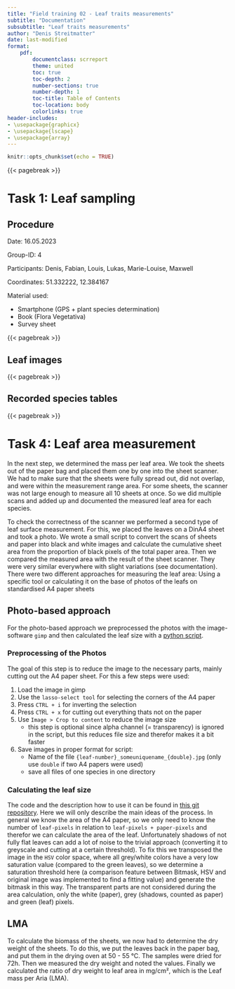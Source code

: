 ```yaml
---
title: "Field training 02 - Leaf traits measurements"
subtitle: "Documentation"
subsubtitle: "Leaf traits measurements"
author: "Denis Streitmatter"
date: last-modified
format:
    pdf:
        documentclass: scrreport
        theme: united
        toc: true
        toc-depth: 2
        number-sections: true
        number-depth: 1
        toc-title: Table of Contents
        toc-location: body
        colorlinks: true
header-includes:  
- \usepackage{graphicx}
- \usepackage{lscape}
- \usepackage{array}
---
```



```r
knitr::opts_chunk$set(echo = TRUE)
```
{{< pagebreak >}}

# Task 1: Leaf sampling

## Procedure

Date: 16.05.2023

Group-ID: 4

Participants: Denis, Fabian, Louis, Lukas, Marie-Louise, Maxwell 

Coordinates: 51.332222, 12.384167

Material used:

- Smartphone (GPS + plant species determination)
- Book (Flora Vegetativa)
- Survey sheet



{{< pagebreak >}}

## Leaf images

{{< pagebreak >}}

## Recorded species tables




{{< pagebreak >}}

<!--
Table in landscape format (uncomment if needed)

# landscape table format (better?)

::::::::{.landscape data-latex=""}

\begin{table}[]
\fontsize{22}{\baselineskip}\selectfont
\renewcommand{\arraystretch}{4}
\resizebox{\columnwidth}{!}{%
\begin{tabular}{|c|c|c|c|c|c|c|c|c|c|c|c|c|c|c|c|c|c|c|c|c|c|c|c|}
\hline
\textbf{Group-ID} &
  \textbf{Plot-ID} &
  \textbf{Subplot-ID} &
  \textbf{Date} &
  \textbf{\begin{tabular}[c]{@{}c@{}}X-Coordinate \\ center\end{tabular}} &
  \textbf{\begin{tabular}[c]{@{}c@{}}Y-Coordinate \\ center\end{tabular}} &
  \textbf{Litter / \%} &
  \textbf{Soil / \%} &
  \textbf{Water / \%} &
  \textbf{Moss / \%} &
  \textbf{Height / cm} &
  \textbf{\begin{tabular}[c]{@{}c@{}}Acer \\ platanoides\end{tabular}} &
  \textbf{\begin{tabular}[c]{@{}c@{}}Achillea \\ millefolium\end{tabular}} &
  \textbf{\begin{tabular}[c]{@{}c@{}}Bellis \\ perennis\end{tabular}} &
  \textbf{\begin{tabular}[c]{@{}c@{}}Capsella \\ bursa-pastoris\end{tabular}} &
  \textbf{\begin{tabular}[c]{@{}c@{}}Dactylis \\ glomerata\end{tabular}} &
  \textbf{\begin{tabular}[c]{@{}c@{}}Elymus \\ repens\end{tabular}} &
  \textbf{\begin{tabular}[c]{@{}c@{}}Geranium \\ molle\end{tabular}} &
  \textbf{\begin{tabular}[c]{@{}c@{}}Geranium \\ pusillum\end{tabular}} &
  \textbf{\begin{tabular}[c]{@{}c@{}}Lolium \\ perenne\end{tabular}} &
  \textbf{\begin{tabular}[c]{@{}c@{}}Poa \\ annua\end{tabular}} &
  \textbf{\begin{tabular}[c]{@{}c@{}}Polygonum \\ aviculare\end{tabular}} &
  \textbf{\begin{tabular}[c]{@{}c@{}}Trifolium \\ repens\end{tabular}} &
  \textbf{\begin{tabular}[c]{@{}c@{}}Veronica \\ arvensis\end{tabular}} \\ \hline
4 & 1 & 1 & 16.05.2023 & 51.332222 & 12.384167 & 1.5 & 11 & 0 & 8 & 6 &     &     & 15 & 4 &   & 2  & 15 & 1 & 50 & 10 & 0.5 & 10 & 1   \\ \hline
4 & 1 & 2 & 16.05.2023 &           &           & 1   & 4  & 0 & 1 & 6 &     & 0.5 & 22 &   & 2 &    & 18 & 1 & 55 & 15 & 0.5 &    & 1   \\ \hline
4 & 1 & 3 & 16.05.2023 &           &           & 1   & 3  & 0 & 2 & 6 & 0.5 & 3   & 8  &   &   & 1  & 19 &   & 38 & 19 &     & 18 & 0.5 \\ \hline
4 & 1 & 4 & 16.05.2023 &           &           & 1   & 10 & 0 & 1 & 4 &     &     & 6  &   &   & 15 & 17 &   & 28 & 10 & 0.5 & 1  & 2   \\ \hline
\end{tabular}%
}
\caption{Subplot x species table for the recorded herbaceous vegetation. The values are the cover fraction of the total plot in {[}\%{]}.}
\end{table}
::::::::

-->

# Task 4: Leaf area measurement

In the next step, we determined the mass per leaf area. We took the sheets out of the paper bag and placed them one by one into the sheet scanner. We had to make sure that the sheets were fully spread out, did not overlap, and were within the measurement range area. For some sheets, the scanner was not large enough to measure all 10 sheets at once. So we did multiple scans and added up and documented the measured leaf area for each species.  

To check the correctness of the scanner we performed a second type of leaf surface measurement. For this, we placed the leaves on a DinA4 sheet and took a photo. We wrote a small script to convert the scans of sheets and paper into black and white images and calculate the cumulative sheet area from the proportion of black pixels of the total paper area. Then we compared the measured area with the result of the sheet scanner. They were very similar everywhere with slight variations (see documentation).  
There were two different approaches for measuring the leaf area: Using a specific tool or calculating it on the base of photos of the leafs on standardised A4 paper sheets

## Photo-based approach 

For the photo-based approach we preprocessed the photos with the image-software `gimp` and then calculated the leaf size with a [python script](https://github.com/yum-yab/ground_truthing_module/blob/main/leaf_area_measure/leaf_area_measurement.py).

### Preprocessing of the Photos

The goal of this step is to reduce the image to the necessary parts, mainly cutting out the A4 paper sheet. For this a few steps were used:

1. Load the image in gimp
2. Use the `lasso-select tool` for selecting the corners of the A4 paper
3. Press `CTRL + i` for inverting the selection
4. Press `CTRL + x` for cutting out everything thats not on the paper
5. Use `Image > Crop to content` to reduce the image size
    - this step is optional since alpha channel (= transparency) is ignored in the script, but this reduces file size and therefor makes it a bit faster
6. Save images in proper format for script:
    - Name of the file `{leaf-number}_someuniquename_{double}.jpg` (only use `double` if two A4 papers were used)
    - save all files of one species in one directory

### Calculating the leaf size

The code and the description how to use it can be found in [this git repository](https://github.com/yum-yab/ground_truthing_module/blob/main/leaf_area_measure/). 
Here we will only describe the main ideas of the process. 
In general we know the area of the A4 paper, so we only need to know the number of `leaf-pixels` in relation to `leaf-pixels + paper-pixels` and therefor we can calculate the area of the leaf. 
Unfortunately shadows of not fully flat leaves can add a lot of noise to the trivial approach (converting it to greyscale and cutting at a certain threshold). 
To fix this we transposed the image in the `HSV` color space, where all grey/white colors have a very low saturation value (compared to the green leaves), so we determine a  saturation threshold here (a comparison feature between Bitmask, HSV and original image was implemented to find a fitting value) and generate the bitmask in this way.
The transparent parts are not considered during the area calculation, only the white (paper), grey (shadows, counted as paper) and green (leaf) pixels.


## LMA

To calculate the biomass of the sheets, we now had to determine the dry weight of the sheets. To do this, we put the leaves back in the paper bag, and put them in the drying oven at 50 - 55 °C. The samples were dried for 72h. Then we measured the dry weight and noted the values. Finally we calculated the ratio of dry weight to leaf area in mg/cm², which is the Leaf mass per Aria (LMA).  

